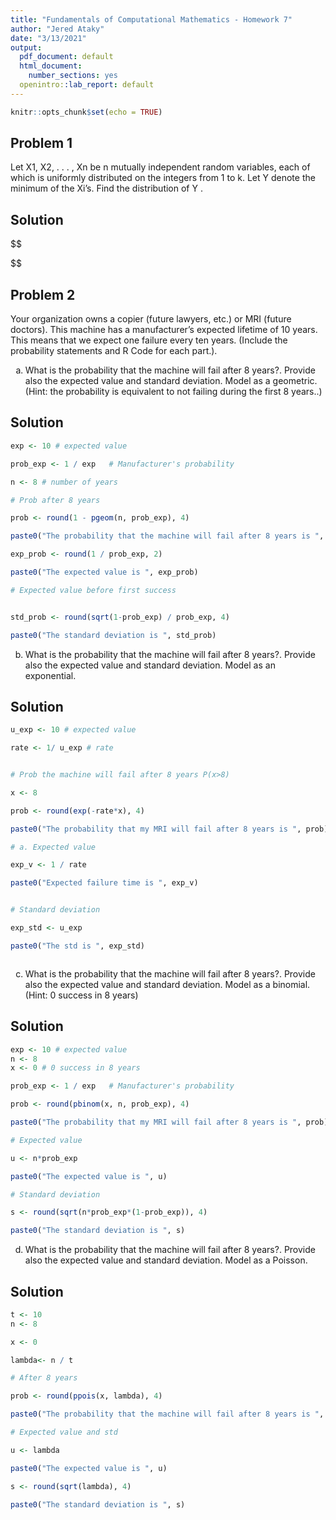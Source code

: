 ---
title: "Fundamentals of Computational Mathematics - Homework 7"
author: "Jered Ataky"
date: "3/13/2021"
output:
  pdf_document: default
  html_document:
    number_sections: yes
  openintro::lab_report: default
---

```{r setup, include=FALSE}
knitr::opts_chunk$set(echo = TRUE)
```

## Problem 1

Let X1, X2, . . . , Xn be n mutually independent random variables, each of
which is uniformly distributed on the integers from 1 to k. Let Y denote the
minimum of the Xi’s. Find the distribution of Y .

## Solution

$$

 \begin{array}{l}
Y\ is\ the\ minimum\ of\ X_{i}\\
\ Suppose\ that\ each\ X_{i} \ has\ k\ possibilities:\ 1,2,...,k\ \\
\Longrightarrow \ total\ possible\ number\ of\ assignments\ for\ the\ entire\ collection\ of\ random\ \\
variables\ X_{1} ,\ X_{2} ,...,X_{n} \ is\ k^{n} .\ Thus,\ k^{n} \ is\ the\ total\ number\ of\ options.\\
Therefore,\ ( k-1)^{n} \ is\ the\ number\ of\ options\ where\ none\ of\ X_{i} \ are\ equal\ to\ 1.\\
\\
Let\ calculate\ the\ number\ of\ ways\ of\ getting\ Y:\\
\\
To\ get\ Y\ =\ 1,\ we\ will\ have\ k^{n} -( k-1)^{n} \ ways\\
To\ get\ Y\ =\ 2,\ we\ will\ get\ k^{n} -( k-2)^{n} -\left[ k^{n} -( k-1)^{n}\right] \ =\ ( k-1)^{n} -( k-2)^{n}\\
....\\
\\
In\ the\ same\ way,\ we\ can\ generalize\ it.\\
So,\ to\ get\ Y=x,\ we\ will\ have\ ( k-x+1)^{n} -( k-x)^{n} \ ways\ to\ assign\ X_{1} ,\ X_{2} ,...,X_{n} \ \\
so\ that\ the\ minimum\ value\ is\ j.\ \\
\\
We\ will\ need\ the\ to\ divide\ this\ number\ of\ ways\ by\ the\ total\ number\ of\ options\ to\ find\\
the\ distribution\ of\ Y.\ \\
\\
Therefore,\ P( Y=x) \ =\ \frac{( k-x+1)^{n} -( k-x)^{n}}{k^{n}}
\end{array}


$$


## Problem 2

Your organization owns a copier (future lawyers, etc.) or MRI (future doctors).
This machine has a manufacturer’s expected lifetime of 10 years. This means
that we expect one failure every ten years. (Include the probability statements
and R Code for each part.).


a. What is the probability that the machine will fail after 8 years?. Provide also the
expected value and standard deviation. Model as a geometric. (Hint: the probability is
equivalent to not failing during the first 8 years..)

## Solution

```{r}

exp <- 10 # expected value

prob_exp <- 1 / exp   # Manufacturer's probability

n <- 8 # number of years

# Prob after 8 years

prob <- round(1 - pgeom(n, prob_exp), 4)

paste0("The probability that the machine will fail after 8 years is ", prob)

exp_prob <- round(1 / prob_exp, 2)

paste0("The expected value is ", exp_prob)

# Expected value before first success


std_prob <- round(sqrt(1-prob_exp) / prob_exp, 4)

paste0("The standard deviation is ", std_prob)

```



b. What is the probability that the machine will fail after 8 years?. Provide also the
expected value and standard deviation. Model as an exponential. 


## Solution

```{r}

u_exp <- 10 # expected value

rate <- 1/ u_exp # rate


# Prob the machine will fail after 8 years P(x>8)

x <- 8

prob <- round(exp(-rate*x), 4) 

paste0("The probability that my MRI will fail after 8 years is ", prob)

# a. Expected value

exp_v <- 1 / rate  

paste0("Expected failure time is ", exp_v)


# Standard deviation

exp_std <- u_exp

paste0("The std is ", exp_std)



```



c. What is the probability that the machine will fail after 8 years?. Provide also the
expected value and standard deviation. Model as a binomial. (Hint: 0 success in 8
years) 


## Solution

```{r}

exp <- 10 # expected value
n <- 8 
x <- 0 # 0 success in 8 years

prob_exp <- 1 / exp   # Manufacturer's probability

prob <- round(pbinom(x, n, prob_exp), 4)

paste0("The probability that my MRI will fail after 8 years is ", prob)

# Expected value

u <- n*prob_exp

paste0("The expected value is ", u)

# Standard deviation

s <- round(sqrt(n*prob_exp*(1-prob_exp)), 4)

paste0("The standard deviation is ", s)


```

d. What is the probability that the machine will fail after 8 years?. Provide also the
expected value and standard deviation. Model as a Poisson. 


## Solution


```{r}

t <- 10
n <- 8 

x <- 0

lambda<- n / t

# After 8 years

prob <- round(ppois(x, lambda), 4)

paste0("The probability that the machine will fail after 8 years is ", prob)

# Expected value and std

u <- lambda

paste0("The expected value is ", u)

s <- round(sqrt(lambda), 4)

paste0("The standard deviation is ", s)



```



